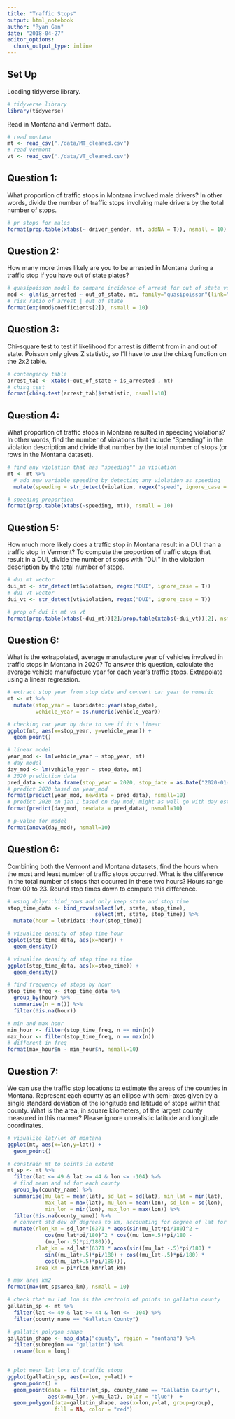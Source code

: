 ```yaml
---
title: "Traffic Stops"
output: html_notebook
author: "Ryan Gan"
date: "2018-04-27"
editor_options: 
  chunk_output_type: inline
---
```


## Set Up

Loading tidyverse library.

```r
# tidyverse library
library(tidyverse)
```

Read in Montana and Vermont data.

```r
# read montana
mt <- read_csv("./data/MT_cleaned.csv")
# read vermont
vt <- read_csv("./data/VT_cleaned.csv")
```

## Question 1:

What proportion of traffic stops in Montana involved male drivers? In other words, divide the number of traffic stops involving male drivers by the total number of stops.

```r
# pr stops for males
format(prop.table(xtabs(~ driver_gender, mt, addNA = T)), nsmall = 10)
```

## Question 2:

How many more times likely are you to be arrested in Montana during a traffic stop if you have out of state plates?

```r
# quasipoisson model to compare incidence of arrest for out of state vs in state
mod <- glm(is_arrested ~ out_of_state, mt, family="quasipoisson"(link="log"))
# risk ratio of arrest | out of state
format(exp(mod$coefficients[2]), nsmall = 10)
```

## Question 3: 

Chi-square test to test if likelihood for arrest is differnt from in and out of state. Poisson only gives Z statistic, so I'll have to use the chi.sq function on the 2x2 table.

```r
# contengency table
arrest_tab <- xtabs(~out_of_state + is_arrested , mt)
# chisq test
format(chisq.test(arrest_tab)$statistic, nsmall=10)
```

## Question 4:

What proportion of traffic stops in Montana resulted in speeding violations? In other words, find the number of violations that include "Speeding" in the violation description and divide that number by the total number of stops (or rows in the Montana dataset).

```r
# find any violation that has "speeding"" in violation
mt <- mt %>%
  # add new variable speeding by detecting any violation as speeding
  mutate(speeding = str_detect(violation, regex("speed", ignore_case = T)))

# speeding proportion
format(prop.table(xtabs(~speeding, mt)), nsmall = 10)
```

## Question 5:

How much more likely does a traffic stop in Montana result in a DUI than a traffic stop in Vermont? To compute the proportion of traffic stops that result in a DUI, divide the number of stops with "DUI" in the violation description by the total number of stops.

```r
# dui mt vector
dui_mt <- str_detect(mt$violation, regex("DUI", ignore_case = T))
# dui vt vector
dui_vt <- str_detect(vt$violation, regex("DUI", ignore_case = T))

# prop of dui in mt vs vt
format(prop.table(xtabs(~dui_mt))[2]/prop.table(xtabs(~dui_vt))[2], nsmall=10)
```

## Question 6:

What is the extrapolated, average manufacture year of vehicles involved in traffic stops in Montana in 2020? To answer this question, calculate the average vehicle manufacture year for each year's traffic stops. Extrapolate using a linear regression.

```r
# extract stop year from stop date and convert car year to numeric
mt <- mt %>% 
  mutate(stop_year = lubridate::year(stop_date),
         vehicle_year = as.numeric(vehicle_year))

# checking car year by date to see if it's linear
ggplot(mt, aes(x=stop_year, y=vehicle_year)) +
  geom_point()

# linear model
year_mod <- lm(vehicle_year ~ stop_year, mt)
# day model
day_mod <- lm(vehicle_year ~ stop_date, mt)
# 2020 prediction data
pred_data <- data.frame(stop_year = 2020, stop_date = as.Date("2020-01-01"))
# predict 2020 based on year_mod
format(predict(year_mod, newdata = pred_data), nsmall=10)
# predict 2020 on jan 1 based on day mod; might as well go with day estimate
format(predict(day_mod, newdata = pred_data), nsmall=10)
```

```r
# p-value for model
format(anova(day_mod), nsmall=10)
```

## Question 6:

Combining both the Vermont and Montana datasets, find the hours when the most and least number of traffic stops occurred. What is the difference in the total number of stops that occurred in these two hours? Hours range from 00 to 23. Round stop times down to compute this difference.

```r
# using dplyr::bind_rows and only keep state and stop time
stop_time_data <- bind_rows(select(vt, state, stop_time), 
                            select(mt, state, stop_time)) %>% 
  mutate(hour = lubridate::hour(stop_time))

# visualize density of stop time hour
ggplot(stop_time_data, aes(x=hour)) +
  geom_density()

# visualize density of stop time as time
ggplot(stop_time_data, aes(x=stop_time)) +
  geom_density()

# find frequency of stops by hour
stop_time_freq <- stop_time_data %>% 
  group_by(hour) %>% 
  summarise(n = n()) %>% 
  filter(!is.na(hour))

# min and max hour
min_hour <- filter(stop_time_freq, n == min(n))
max_hour <- filter(stop_time_freq, n == max(n))
# different in freq
format(max_hour$n - min_hour$n, nsmall=10)
```

## Question 7:

We can use the traffic stop locations to estimate the areas of the counties in Montana. Represent each county as an ellipse with semi-axes given by a single standard deviation of the longitude and latitude of stops within that county. What is the area, in square kilometers, of the largest county measured in this manner? Please ignore unrealistic latitude and longitude coordinates.

```r
# visualize lat/lon of montana
ggplot(mt, aes(x=lon,y=lat)) +
  geom_point()

# constrain mt to points in extent
mt_sp <- mt %>% 
  filter(lat <= 49 & lat >= 44 & lon <= -104) %>% 
  # find mean and sd for each county
  group_by(county_name) %>% 
  summarise(mu_lat = mean(lat), sd_lat = sd(lat), min_lat = min(lat), 
            max_lat = max(lat), mu_lon = mean(lon), sd_lon = sd(lon),
            min_lon = min(lon), max_lon = max(lon)) %>% 
  filter(!is.na(county_name)) %>% 
  # convert std dev of degrees to km, accounting for degree of lat for lon
  mutate(rlon_km = sd_lon*(6371 * acos(sin(mu_lat*pi/180)^2 +
            cos(mu_lat*pi/180)^2 * cos((mu_lon+.5)*pi/180 -
            (mu_lon-.5)*pi/180))),
         rlat_km = sd_lat*(6371 * acos(sin((mu_lat -.5)*pi/180) * 
            sin((mu_lat+.5)*pi/180) + cos((mu_lat-.5)*pi/180) *
            cos((mu_lat+.5)*pi/180))),
         area_km = pi*rlon_km*rlat_km)

# max area km2
format(max(mt_sp$area_km), nsmall = 10)
```


```r
# check that mu lat lon is the centroid of points in gallatin county
gallatin_sp <- mt %>% 
  filter(lat <= 49 & lat >= 44 & lon <= -104) %>% 
  filter(county_name == "Gallatin County")

# gallatin polygon shape
gallatin_shape <- map_data("county", region = "montana") %>% 
  filter(subregion == "gallatin") %>% 
  rename(lon = long)

 
# plot mean lat lons of traffic stops
ggplot(gallatin_sp, aes(x=lon, y=lat)) +
  geom_point() +
  geom_point(data = filter(mt_sp, county_name == "Gallatin County"), 
             aes(x=mu_lon, y=mu_lat), color = "blue")  +
  geom_polygon(data=gallatin_shape, aes(x=lon,y=lat, group=group),
               fill = NA, color = "red")
```

